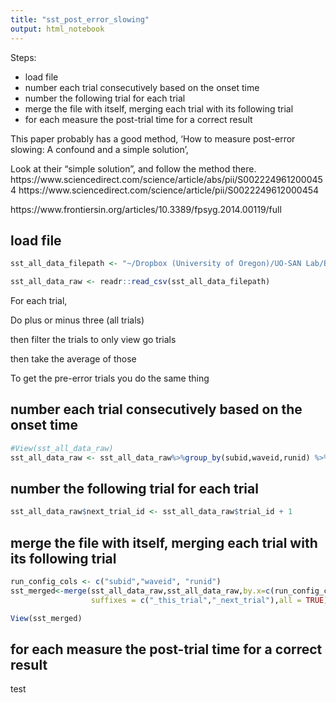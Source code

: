 ```yaml
---
title: "sst_post_error_slowing"
output: html_notebook
---
```


Steps:

 - load file
 - number each trial consecutively based on the onset time
 - number the following trial for each trial
 - merge the file with itself, merging each trial with its following trial
 - for each measure the post-trial time for a correct result
 

 
 
 This paper probably has a good method, 'How to measure post-error slowing: A confound and a simple solution',
 
 Look at their "simple solution", and follow the method there. https://www.sciencedirect.com/science/article/abs/pii/S0022249612000454
 https://www.sciencedirect.com/science/article/pii/S0022249612000454
 
 https://www.frontiersin.org/articles/10.3389/fpsyg.2014.00119/full
 
 
 
## load file

```r
sst_all_data_filepath <- "~/Dropbox (University of Oregon)/UO-SAN Lab/Berkman Lab/Devaluation/analysis_files/data/sst_behavioral_data_all.csv"

sst_all_data_raw <- readr::read_csv(sst_all_data_filepath)
```

For each trial,

Do plus or minus three (all trials)

then filter the trials to only view go trials

then take the average of those

To get the pre-error trials you do the same thing



## number each trial consecutively based on the onset time

```r


#View(sst_all_data_raw)
sst_all_data_raw <- sst_all_data_raw%>%group_by(subid,waveid,runid) %>% mutate(trial_id = seq_along(duration))


```



## number the following trial for each trial
```r
sst_all_data_raw$next_trial_id <- sst_all_data_raw$trial_id + 1
```



## merge the file with itself, merging each trial with its following trial

```r
run_config_cols <- c("subid","waveid", "runid")
sst_merged<-merge(sst_all_data_raw,sst_all_data_raw,by.x=c(run_config_cols,"next_trial_id"),by.y=c(run_config_cols,"trial_id"),
                  suffixes = c("_this_trial","_next_trial"),all = TRUE)
```

```r
View(sst_merged)
```

## for each measure the post-trial time for a correct result
test

